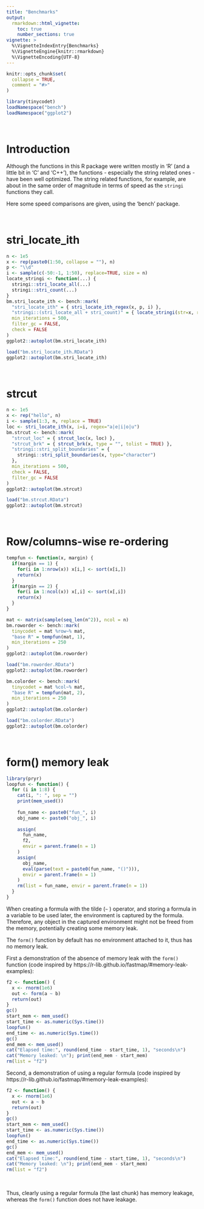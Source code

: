 ```yaml
---
title: "Benchmarks"
output:
  rmarkdown::html_vignette:
    toc: true
    number_sections: true
vignette: >
  %\VignetteIndexEntry{Benchmarks}
  %\VignetteEngine{knitr::rmarkdown}
  %\VignetteEncoding{UTF-8}
---
```


```r
knitr::opts_chunk$set(
  collapse = TRUE,
  comment = "#>"
)
```

```r
library(tinycodet)
loadNamespace("bench")
loadNamespace("ggplot2")
```

&nbsp;

# Introduction

Although the functions in this R package were written mostly in 'R' (and a little bit in 'C' and 'C++'), the functions - especially the string related ones - have been well optimized. The string related functions, for example, are about in the same order of magnitude in terms of speed as the `stringi` functions they call.


Here some speed comparisons are given, using the 'bench' package.

&nbsp;


# stri_locate_ith

```r
n <- 1e5
x <- rep(paste0(1:50, collapse = ""), n)
p <- "\\d"
i <- sample(c(-50:-1, 1:50), replace=TRUE, size = n)
locate_stringi <- function(...) {
  stringi::stri_locate_all(...)
  stringi::stri_count(...)
}
bm.stri_locate_ith <- bench::mark(
  "stri_locate_ith" = { stri_locate_ith_regex(x, p, i) },
  "stringi::(stri_locate_all + stri_count)" = { locate_stringi(str=x, regex = p) },
  min_iterations = 500,
  filter_gc = FALSE,
  check = FALSE
)
ggplot2::autoplot(bm.stri_locate_ith)
```

```r
load("bm.stri_locate_ith.RData")
ggplot2::autoplot(bm.stri_locate_ith)
```


&nbsp;

# strcut

```r
n <- 1e5
x <- rep("hello", n)
i <- sample(1:3, n, replace = TRUE)
loc <- stri_locate_ith(x, i=i, regex="a|e|i|o|u")
bm.strcut <- bench::mark(
  "strcut_loc" = { strcut_loc(x, loc) },
  "strcut_brk" = { strcut_brk(x, type = "", tolist = TRUE) },
  "stringi::stri_split_boundaries" = {
    stringi::stri_split_boundaries(x, type="character")
  },
  min_iterations = 500,
  check = FALSE,
  filter_gc = FALSE
)
ggplot2::autoplot(bm.strcut)
```

```r
load("bm.strcut.RData")
ggplot2::autoplot(bm.strcut)
```


&nbsp;

# Row/columns-wise re-ordering

```r
tempfun <- function(x, margin) {
  if(margin == 1) {
    for(i in 1:nrow(x)) x[i,] <- sort(x[i,])
    return(x)
  }
  if(margin == 2) {
    for(i in 1:ncol(x)) x[,i] <- sort(x[,i])
    return(x)
  }
}
```



```r
mat <- matrix(sample(seq_len(n^2)), ncol = n)
bm.roworder <- bench::mark(
  tinycodet = mat %row~% mat,
  "base R" = tempfun(mat, 1),
  min_iterations = 250
)
ggplot2::autoplot(bm.roworder)
```

```r
load("bm.roworder.RData")
ggplot2::autoplot(bm.roworder)
```


```r
bm.colorder <- bench::mark(
  tinycodet = mat %col~% mat,
  "base R" = tempfun(mat, 2),
  min_iterations = 250
)
ggplot2::autoplot(bm.colorder)
```

```r
load("bm.colorder.RData")
ggplot2::autoplot(bm.colorder)
```



&nbsp;

# form() memory leak

```r
library(pryr)
loopfun <- function() {
  for (i in 1:8) {
    cat(i, ": ", sep = "")
    print(mem_used())
    
    fun_name <- paste0("fun_", i)
    obj_name <- paste0("obj_", i)
    
    assign(
      fun_name,
      f2,
      envir = parent.frame(n = 1)
    )
    assign(
      obj_name,
      eval(parse(text = paste0(fun_name, "()"))),
      envir = parent.frame(n = 1)
    )
    rm(list = fun_name, envir = parent.frame(n = 1))
  }
}
```


When creating a formula with the tilde (` ⁠~` ⁠) operator, and storing a formula in a variable to be used later, the environment is captured by the formula.
Therefore, any object in the captured environment might not be freed from the memory, potentially creating some memory leak.

The `form()` function by default has no environment attached to it, thus has no memory leak.

First a demonstration of the absence of memory leak with the `form()` function
(code inspired by https://r-lib.github.io/fastmap/#memory-leak-examples):

```r
f2 <- function() {
  x <- rnorm(1e6)
  out <- form(a ~ b)
  return(out)
}
gc()
start_mem <- mem_used()
start_time <- as.numeric(Sys.time())
loopfun()
end_time <- as.numeric(Sys.time())
gc()
end_mem <- mem_used()
cat("Elapsed time:", round(end_time - start_time, 1), "seconds\n")
cat("Memory leaked: \n"); print(end_mem - start_mem)
rm(list = "f2")
```


Second, a demonstration of using a regular formula (code inspired by https://r-lib.github.io/fastmap/#memory-leak-examples):

```r
f2 <- function() {
  x <- rnorm(1e6)
  out <- a ~ b
  return(out)
}
gc()
start_mem <- mem_used()
start_time <- as.numeric(Sys.time())
loopfun()
end_time <- as.numeric(Sys.time())
gc()
end_mem <- mem_used()
cat("Elapsed time:", round(end_time - start_time, 1), "seconds\n")
cat("Memory leaked: \n"); print(end_mem - start_mem)
rm(list = "f2")
```

&nbsp;

Thus, clearly using a regular formula (the last chunk) has memory leakage, whereas the `form()` function does not have leakage.

